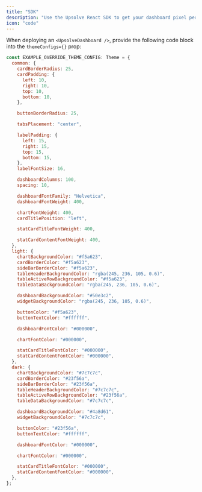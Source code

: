 ```yaml
---
title: "SDK"
description: "Use the Upsolve React SDK to get your dashboard pixel perfect"
icon: "code"
---
```


When deploying an `<UpsolveDashboard />`, provide the following code block into the `themeConfigs={}` prop:

```javascript
const EXAMPLE_OVERRIDE_THEME_CONFIG: Theme = {
  common: {
    cardBorderRadius: 25,
    cardPadding: {
      left: 10,
      right: 10,
      top: 10,
      bottom: 10,
    },

    buttonBorderRadius: 25,

    tabsPlacement: "center",

    labelPadding: {
      left: 15,
      right: 15,
      top: 15,
      bottom: 15,
    },
    labelFontSize: 16,

    dashboardColumns: 100,
    spacing: 10,

    dashboardFontFamily: "Helvetica",
    dashboardFontWeight: 400,

    chartFontWeight: 400,
    cardTitlePosition: "left",

    statCardTitleFontWeight: 400,

    statCardContentFontWeight: 400,
  },
  light: {
    chartBackgroundColor: "#f5a623",
    cardBorderColor: "#f5a623",
    sideBarBorderColor: "#f5a623",
    tableHeaderBackgroundColor: "rgba(245, 236, 105, 0.6)",
    tableActiveRowBackgroundColor: "#f5a623",
    tableDataBackgroundColor: "rgba(245, 236, 105, 0.6)",

    dashboardBackgroundColor: "#50e3c2",
    widgetBackgroundColor: "rgba(245, 236, 105, 0.6)",

    buttonColor: "#f5a623",
    buttonTextColor: "#ffffff",

    dashboardFontColor: "#000000",

    chartFontColor: "#000000",

    statCardTitleFontColor: "#000000",
    statCardContentFontColor: "#000000",
  },
  dark: {
    chartBackgroundColor: "#7c7c7c",
    cardBorderColor: "#23f56a",
    sideBarBorderColor: "#23f56a",
    tableHeaderBackgroundColor: "#7c7c7c",
    tableActiveRowBackgroundColor: "#23f56a",
    tableDataBackgroundColor: "#7c7c7c",

    dashboardBackgroundColor: "#4a8d61",
    widgetBackgroundColor: "#7c7c7c",

    buttonColor: "#23f56a",
    buttonTextColor: "#ffffff",

    dashboardFontColor: "#000000",

    chartFontColor: "#000000",

    statCardTitleFontColor: "#000000",
    statCardContentFontColor: "#000000",
  },
};
```
